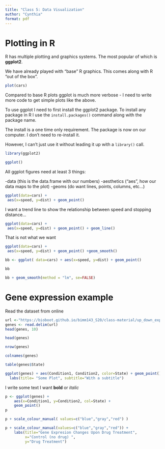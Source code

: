 ```yaml
---
title: "Class 5: Data Visualization"
author: "Cynthia"
format: pdf
---
```


# Plotting in R

R has multiple plotting and graphics systems. The most popular of which is **ggplot2**. 

We have already played with "base" R graphics. This comes along with R "out of the box".

```r
plot(cars)
```

Compared to base R plots ggplot is much more verbose - I need to write more code to get simple plots like the above.

To use ggplot I need to first install the ggplot2 package. To install any package in R I use the `install.packages()` command along with the package name.

The install is a one time only requirement. The package is now on our computer. I don't need to re-install it. 

However, I can't just use it without leading it up with a `library()` call. 


```r
library(ggplot2)
```

```r
ggplot()
```

All ggplot figures need at least 3 things:

-data (this is the data.frame with our numbers)
-aesthetics ("aes", how our data maps to the plot)
-geoms (do want lines, points, columns, etc...)

```r
ggplot(data=cars) +
 aes(x=speed, y=dist) + geom_point() 
```

I want a trend line to show the relationship between speed and stopping distance...
```r
ggplot(data=cars) +
 aes(x=speed, y=dist) + geom_point() + geom_line()
```

That is not what we want

```r
ggplot(data=cars) +
 aes(x=speed, y=dist) + geom_point() +geom_smooth() 
```
```r
bb <- ggplot( data=cars) + aes(x=speed, y=dist) + geom_point()

bb
```


```r
bb + geom_smooth(method = "lm", se=FALSE)
```




# Gene expression example

Read the dataset from online
```r
url <-"https://bioboot.github.io/bimm143_S20/class-material/up_down_expression.txt"
genes <- read.delim(url)
head(genes, 10)
```

```r
head(genes)
```

```r
nrow(genes)
```
```r
colnames(genes)
```

```r
table(genes$State)
```
```r
ggplot(genes) + aes(Condition1, Condition2, color=State) + geom_point() + 
  labs(title= "Some Plot", subtitle="With a subtitle")
```

I write some text I want **bold** or *italic*

```r
p <- ggplot(genes) + 
    aes(x=Condition1, y=Condition2, col=State) +
    geom_point()
p
```

```r
p + scale_colour_manual( values=c("blue","gray","red") )
```

```r
p + scale_colour_manual(values=c("blue","gray","red")) +
    labs(title="Gene Expresion Changes Upon Drug Treatment",
         x="Control (no drug) ",
         y="Drug Treatment")
```








